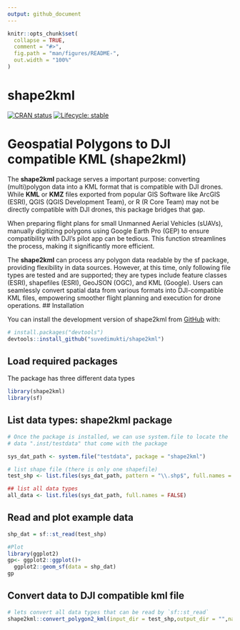 ```yaml
---
output: github_document
---
```


<!-- README.md is generated from README.Rmd. Please edit that file -->

```r
knitr::opts_chunk$set(
  collapse = TRUE,
  comment = "#>",
  fig.path = "man/figures/README-",
  out.width = "100%"
)
```

# shape2kml

<!-- badges: start -->
[![CRAN status](https://www.r-pkg.org/badges/version/shape2kml)](https://CRAN.R-project.org/package=shape2kml)
[![Lifecycle: stable](https://img.shields.io/badge/lifecycle-stable-brightgreen.svg)](https://lifecycle.r-lib.org/articles/stages.html#stable)
<!-- badges: end -->

# Geospatial Polygons to DJI compatible KML (shape2kml)
The **shape2kml** package serves a important purpose: converting (multi)polygon data into a KML format that is compatible with DJI drones. While **KML** or **KMZ** files exported from popular GIS Software like ArcGIS (ESRI), QGIS (QGIS Development Team), or R (R Core Team) may not be directly compatible with DJI drones, this package bridges that gap.

When preparing flight plans for small Unmanned Aerial Vehicles (sUAVs), manually digitizing polygons using Google Earth Pro (GEP) to ensure compatibility with DJI's pilot app can be tedious. This function streamlines the process, making it significantly more efficient.

The **shape2kml** can process any polygon data readable by the sf package, providing flexibility in data sources. However, at this time, only following file types are tested and are supported; they are types include feature classes (ESRI), shapefiles (ESRI), GeoJSON (OGC), and KML (Google). Users can seamlessly convert spatial data from various formats into DJI-compatible KML files, empowering smoother flight planning and execution for drone operations.
## Installation

You can install the development version of shape2kml from [GitHub](https://github.com/) with:

``` r
# install.packages("devtools")
devtools::install_github("suvedimukti/shape2kml")
```

## Load required packages

The package has three different data types

```r
library(shape2kml)
library(sf)
```

## List data types: shape2kml package

```r
# Once the package is installed, we can use system.file to locate the 
# data ".inst/testdata" that come with the package

sys_dat_path <- system.file("testdata", package = "shape2kml")

# list shape file (there is only one shapefile)
test_shp <- list.files(sys_dat_path, pattern = "\\.shp$", full.names = TRUE)

## list all data types
all_data <- list.files(sys_dat_path, full.names = FALSE)
```

## Read and plot example data


```r
shp_dat = sf::st_read(test_shp)

#Plot
library(ggplot2)
gp<- ggplot2::ggplot()+
  ggplot2::geom_sf(data = shp_dat)
gp
```

## Convert data to DJI compatible kml file

```r
# lets convert all data types that can be read by `sf::st_read`
shape2kml::convert_polygon2_kml(input_dir = test_shp,output_dir = "",name_field = "tile_id",desc_field = "",recursive = FALSE)


```
